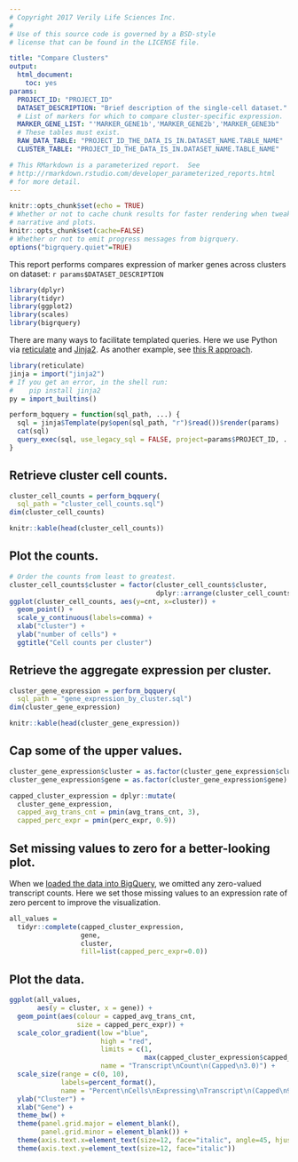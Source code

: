 ```yaml
---
# Copyright 2017 Verily Life Sciences Inc.
#
# Use of this source code is governed by a BSD-style
# license that can be found in the LICENSE file.

title: "Compare Clusters"
output:
  html_document:
    toc: yes
params:
  PROJECT_ID: "PROJECT_ID"
  DATASET_DESCRIPTION: "Brief description of the single-cell dataset."
  # List of markers for which to compare cluster-specific expression.
  MARKER_GENE_LIST: "'MARKER_GENE1b','MARKER_GENE2b','MARKER_GENE3b"
  # These tables must exist.
  RAW_DATA_TABLE: "PROJECT_ID_THE_DATA_IS_IN.DATASET_NAME.TABLE_NAME"
  CLUSTER_TABLE: "PROJECT_ID_THE_DATA_IS_IN.DATASET_NAME.TABLE_NAME"

# This RMarkdown is a parameterized report.  See
# http://rmarkdown.rstudio.com/developer_parameterized_reports.html
# for more detail.
---
```


```r
knitr::opts_chunk$set(echo = TRUE)
# Whether or not to cache chunk results for faster rendering when tweaking
# narrative and plots.
knitr::opts_chunk$set(cache=FALSE)
# Whether or not to emit progress messages from bigrquery.
options("bigrquery.quiet"=TRUE)
```

This report performs compares expression of marker genes across clusters
on dataset: `r params$DATASET_DESCRIPTION`

```r
library(dplyr)
library(tidyr)
library(ggplot2)
library(scales)
library(bigrquery)
```

There are many ways to facilitate templated queries.  Here we use Python via
[reticulate](https://github.com/rstudio/reticulate) and
[Jinja2](http://jinja.pocoo.org/docs/2.9/). As another example, see
[this R approach](https://github.com/googlegenomics/codelabs/blob/3a0a1b754e78bc159a9c6deb604a60344034cc2a/R/PlatinumGenomes-QC/rHelpers/setup.R).

```r
library(reticulate)
jinja = import("jinja2")
# If you get an error, in the shell run:
#    pip install jinja2
py = import_builtins()

perform_bqquery = function(sql_path, ...) {
  sql = jinja$Template(py$open(sql_path, "r")$read())$render(params)
  cat(sql)
  query_exec(sql, use_legacy_sql = FALSE, project=params$PROJECT_ID, ...)
}

```

## Retrieve cluster cell counts.
```r
cluster_cell_counts = perform_bqquery(
  sql_path = "cluster_cell_counts.sql")
dim(cluster_cell_counts)
```

```r
knitr::kable(head(cluster_cell_counts))
```

## Plot the counts.
```r
# Order the counts from least to greatest.
cluster_cell_counts$cluster = factor(cluster_cell_counts$cluster,
                                     dplyr::arrange(cluster_cell_counts, desc(cnt))$cluster)
ggplot(cluster_cell_counts, aes(y=cnt, x=cluster)) +
  geom_point() +
  scale_y_continuous(labels=comma) +
  xlab("cluster") +
  ylab("number of cells") +
  ggtitle("Cell counts per cluster")
```

## Retrieve the aggregate expression per cluster.
```r
cluster_gene_expression = perform_bqquery(
  sql_path = "gene_expression_by_cluster.sql")
dim(cluster_gene_expression)
```

```r
knitr::kable(head(cluster_gene_expression))
```

## Cap some of the upper values.
```r
cluster_gene_expression$cluster = as.factor(cluster_gene_expression$cluster)
cluster_gene_expression$gene = as.factor(cluster_gene_expression$gene)

capped_cluster_expression = dplyr::mutate(
  cluster_gene_expression,
  capped_avg_trans_cnt = pmin(avg_trans_cnt, 3),
  capped_perc_expr = pmin(perc_expr, 0.9))
```

## Set missing values to zero for a better-looking plot.

When we [loaded the data into BigQuery](../data_loading), we omitted any
zero-valued transcript counts. Here we set those missing values to an expression
rate of zero percent to improve the visualization.
```r
all_values =
  tidyr::complete(capped_cluster_expression,
                  gene,
                  cluster,
                  fill=list(capped_perc_expr=0.0))
```

## Plot the data.
```r
ggplot(all_values,
       aes(y = cluster, x = gene)) +
  geom_point(aes(colour = capped_avg_trans_cnt,
                 size = capped_perc_expr)) +
  scale_color_gradient(low ="blue",
                       high = "red",
                       limits = c(1,
                                  max(capped_cluster_expression$capped_avg_trans_cnt) ),
                       name = "Transcript\nCount\n(Capped\n3.0)") +
  scale_size(range = c(0, 10),
             labels=percent_format(),
             name = "Percent\nCells\nExpressing\nTranscript\n(Capped\n90%)") +
  ylab("Cluster") +
  xlab("Gene") +
  theme_bw() +
  theme(panel.grid.major = element_blank(),
        panel.grid.minor = element_blank()) +
  theme(axis.text.x=element_text(size=12, face="italic", angle=45, hjust=1)) +
  theme(axis.text.y=element_text(size=12, face="italic"))
```